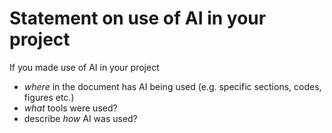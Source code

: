 # Statement on use of AI in your project

 
If you made use of AI  in your project   

-  *where* in the document has AI being used (e.g. specific sections, codes, figures etc.)
- *what* tools were used?
- describe *how*  AI was used?



 


